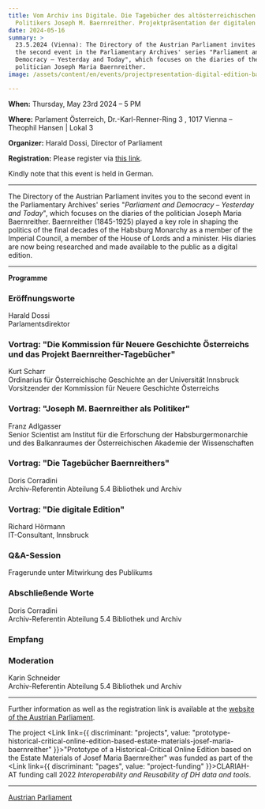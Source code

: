 ```yaml
---
title: Vom Archiv ins Digitale. Die Tagebücher des altösterreichischen
  Politikers Joseph M. Baernreither. Projektpräsentation der digitalen Edition.
date: 2024-05-16
summary: >
  23.5.2024 (Vienna): The Directory of the Austrian Parliament invites you to
  the second event in the Parliamentary Archives' series "Parliament and
  Democracy – Yesterday and Today", which focuses on the diaries of the
  politician Joseph Maria Baernreither.
image: /assets/content/en/events/projectpresentation-digital-edition-baernreither/image.png

---
```


**When:** Thursday, May 23rd 2024 – 5 PM

**Where:** Parlament Österreich, Dr.-Karl-Renner-Ring 3 , 1017 Vienna – Theophil Hansen | Lokal 3

**Organizer:** Harald Dossi, Director of Parliament

**Registration:** Please register via [this link](https://www.parlament.gv.at/erleben/veranstaltungen/F516DFB84B9051ED85B89CDC3A8AB7F5?selectedtab=anmeldung).

Kindly note that this event is held in German.

***

The Directory of the Austrian Parliament invites you to the second event in the Parliamentary Archives' series "*Parliament and Democracy – Yesterday and Today*", which focuses on the diaries of the politician Joseph Maria Baernreither. Baernreither (1845-1925) played a key role in shaping the politics of the final decades of the Habsburg Monarchy as a member of the Imperial Council, a member of the House of Lords and a minister. His diaries are now being researched and made available to the public as a digital edition.

***

**Programme**

### Eröffnungsworte

Harald Dossi\
Parlamentsdirektor

### Vortrag: "Die Kommission für Neuere Geschichte Österreichs und das Projekt Baernreither-Tagebücher"

Kurt Scharr\
Ordinarius für Österreichische Geschichte an der Universität Innsbruck\
Vorsitzender der Kommission für Neuere Geschichte Österreichs

### Vortrag: "Joseph M. Baernreither als Politiker"

Franz Adlgasser\
Senior Scientist am Institut für die Erforschung der Habsburgermonarchie und des Balkanraumes der Österreichischen Akademie der Wissenschaften

### Vortrag: "Die Tagebücher Baernreithers"

Doris Corradini\
Archiv-Referentin Abteilung 5.4 Bibliothek und Archiv

### Vortrag: "Die digitale Edition"

Richard Hörmann\
IT-Consultant, Innsbruck

### Q\&A-Session

Fragerunde unter Mitwirkung des Publikums

### Abschließende Worte

Doris Corradini\
Archiv-Referentin Abteilung 5.4 Bibliothek und Archiv

### Empfang

### Moderation

Karin Schneider\
Archiv-Referentin Abteilung 5.4 Bibliothek und Archiv

***

Further information as well as the registration link is available at the [website of the Austrian Parliament](https://www.parlament.gv.at/erleben/veranstaltungen/F516DFB84B9051ED85B89CDC3A8AB7F5?selectedtab=inhalt).

The project <Link link={{ discriminant: "projects", value: "prototype-historical-critical-online-edition-based-estate-materials-josef-maria-baernreither" }}>"Prototype of a Historical-Critical Online Edition based on the Estate Materials of Josef Maria Baernreither"</Link> was funded as part of the <Link link={{ discriminant: "pages", value: "project-funding" }}>CLARIAH-AT funding call</Link> 2022 *Interoperability and Reusability of DH data and tools*.

***

[Austrian Parliament](https://www.parlament.gv.at/erleben/veranstaltungen/F516DFB84B9051ED85B89CDC3A8AB7F5?selectedtab=inhalt)
